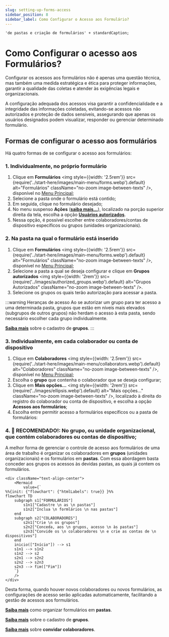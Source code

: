 ```yaml
---
slug: setting-up-forms-access
sidebar_position: 8
sidebar_label: Como Configurar o Acesso aos Formulário?
---
```


    'de pastas e criação de formulários' + standardCaption;

# Como Configurar o acesso aos Formulários?

Configurar os acessos aos formulários não é apenas uma questão técnica, mas também uma medida estratégica e ética para
proteger informações, garantir a qualidade das coletas e atender às exigências legais e organizacionais.

A configuração adequada dos acessos visa garantir a confidencialidade e a integridade das informações coletadas,
evitando-se acessos não autorizados e proteção de dados sensíveis, assegurando que apenas os usuários designados podem
visualizar, responder ou gerenciar determinado formulário.

## Formas de configurar o acesso aos formulários
Há quatro formas de se configurar o acesso aos formulários:

### 1. Individualmente, no próprio formulário
1. Clique em **Formulários** <img style={{width: '2.5rem'}}
src={require('../start-here/images/main-menu/forms.webp').default} alt="Formulários"
className="no-zoom image-between-texts" />, disponível no [Menu Principal](/start-here/main-page#main-menu);
2. Selecione a pasta onde o formulário está contido;
3. Em seguida, clique no formulário desejado;
4. No menu suspenso **Ações** ([**saiba mais...**](/forms/actions)), localizado na porção superior direita da tela, escolha
a opção [**Usuários autorizados**](/forms/actions#authorized-users).
5. Nessa opção, é possível escolher entre colaboradores/contas de dispositivo específicos ou grupos (unidades
organizacionais).

### 2. Na pasta na qual o formulário está inserido
1. Clique em **Formulários** <img style={{width: '2.5rem'}}
src={require('../start-here/images/main-menu/forms.webp').default} alt="Formulários"
className="no-zoom image-between-texts" />, disponível no [Menu Principal](/start-here/main-page#main-menu);
2. Selecione a pasta a qual se deseja configurar e clique em **Grupos autorizados** <img style={{width: '2rem'}}
src={require('../images/authorized_groups.webp').default} alt="Grupos Autorizados"
className="no-zoom image-between-texts" />.
3. Selecione os grupos os quais terão autorização para acessar a pasta.

:::warning Heranças de acesso
Ao se autorizar um grupo para ter acesso a uma determinada pasta, grupos que estão em níveis mais elevados (subgrupos de
outros grupos) não herdam o acesso à esta pasta, sendo necessário escolher cada grupo individualmente.

[**Saiba mais**](/collaborators/#groups) sobre o cadastro de **grupos**.
:::

### 3. Individualmente, em cada colaborador ou conta de dispositivo
1. Clique em **Colaboradores** <img style={{width: '2.5rem'}} src={require('../start-here/images/main-menu/collaborators.webp').default}
alt="Colaboradores" className="no-zoom image-between-texts" />, disponível no [Menu Principal](/start-here/main-page#main-menu);
2. Escolha o **grupo** que contenha o colaborador que se deseja configurar;
3. Clique em **Mais opções...** <img style={{width: '2rem'}}
src={require('../images/ellipsis.webp').default}
alt="Mais opções..." className="no-zoom image-between-texts" />, localizado à direita do registro do colaborador ou
conta de dispositivo, e escolha a opção **Acessos aos formulários**;
3. Escolha entre permitir acesso a formulários específicos ou a pasta de formulários:

### 4. 🚨 RECOMENDADO!: No grupo, ou unidade organizacional, que contém colaboradores ou contas de dispositivo;
A melhor forma de gerenciar o controle de acesso aos formulários de uma área de trabalho é organizar os colaboradores em
**grupos** (unidades organizacionais) e os formulários em **pastas**. Com essa abordagem basta conceder aos grupos os
acessos às devidas pastas, as quais já contem os formulários.

````mdx-code-block
<div className="text-align-center">
    <Mermaid
        value={`
%%{init: {"flowchart": {"htmlLabels": true}} }%%
flowchart TD
    subgraph s1["FORMULÁRIOS"]
        s1n1["Cadastre \n as \n pastas"]
        s1n2["Inclua \n formlários \n nas pastas"]
    end
    subgraph s2["COLABORADORES"]
        s2n1["Crie \n os grupos"]
        s2n2["Conceda, aos \n grupos, acesso \n às pastas"]
        s2n3["Convide os \n colaboradores \n e crie as contas de \n dispositivos"]
    end
    inicio(["Início"]) --> s1
    s1n1 --> s1n2
    s1n2 --> s2
    s2n1 --> s2n2
    s2n2 --> s2n3
    s2n3 --> fim(["Fim"])
    `}
    />
</div>
````

Desta forma, quando houver novos colaboradores ou novos formulários, as configurações de acesso serão aplicadas
automaticamente, facilitando a gestão de acessos aos formulários.

[**Saiba mais**](./how-to-create-a-form#organize-the-forms-into-folders) como organizar formulários em **pastas**.

[**Saiba mais**](/collaborators/#groups) sobre o cadastro de **grupos**.

[**Saiba mais**](/collaborators/#invite-collaborators) sobre **convidar colaboradores**.




